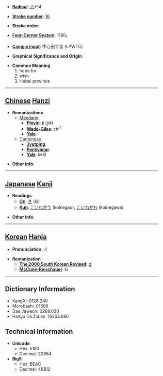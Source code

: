 * '''[[Wiktionary:Chinese radical index| Radical]]''': [[Wiktionary:Chinese radical index 八|八]]+14

* '''[[Wiktionary:Chinese total strokes index|Stroke number]]''': [[Wiktionary:Chinese total strokes index 16|16]]

* '''Stroke order''': 

* '''[[Wiktionary:Chinese four corner index|Four-Corner System]]''': 1180<sub>1</sub>

* '''[[Wiktionary:Chinese Cangjie index|Cangjie input]]''': 中心田廿金 (LPWTC)

* '''Graphical Significance and Origin''': 

* '''Common Meaning'''
*#hope for
*# wish
*# Hebei province


----

== [[Chinese]] [[Hanzi]] ==

* '''Romanizations'''
** [[Mandarin]]
*** '''[[Pinyin]]''': jì (ji4)
*** '''[[Wade-Giles]]''': chi<sup>4</sup>
*** '''[[Yale]]''': 
**[[Cantonese]]
***'''[[Jyutping]]''':
***'''[[Penkyamp]]''': 
***'''[[Yale]]''': kei3

* '''Other info''': 

----

== [[Japanese]] [[Kanji]] ==

* '''Readings'''
** '''[[On]]''': [[き]] (ki)
** '''[[Kun]]''': [[こいねがう]] (koinegau), [[こいねがわ]] (koinegawa)

* '''Other info''':  

----

== [[Korean]] [[Hanja]] ==

* '''Pronunciation''': 기

* '''Romanization'''
** '''[[The 2000 South Korean Revised Romanization|The 2000 South Korean Revised]]''': gi
** '''[[McCune-Reischauer]]''': ki

----

== Dictionary Information ==

* KangXi: 0128.240
* Morobashi: 01500
* Dae Jaweon: 0289.030
* Hanyu Da Zidian: 10253.080

== Technical Information ==

* '''Unicode''':
** Hex: 5180
** Decimal: 20864
* '''Big5''':
** Hex: BEAC
** Decimal: 48812